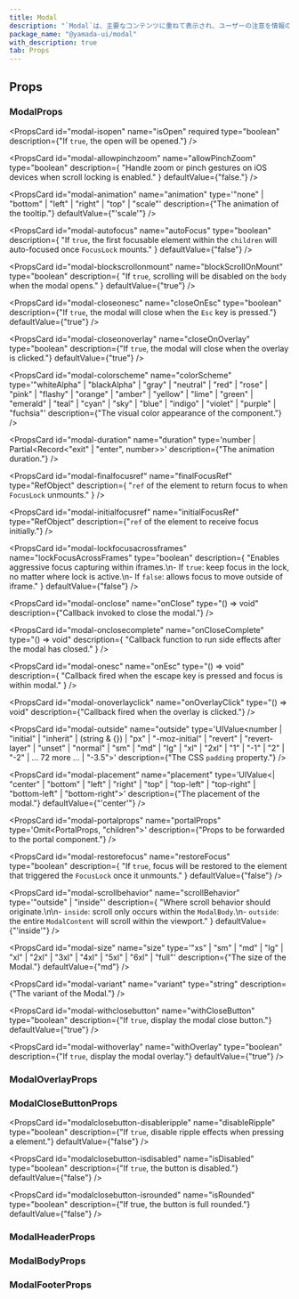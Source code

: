 ```yaml
---
title: Modal
description: "`Modal`は、主要なコンテンツに重ねて表示され、ユーザーの注意を情報のみに集中させるコンポーネントです。"
package_name: "@yamada-ui/modal"
with_description: true
tab: Props
---
```


## Props

### ModalProps

<PropsCard
  id="modal-isopen"
  name="isOpen"
  required
  type="boolean"
  description={"If `true`, the open will be opened."}
/>

<PropsCard id="modal-about" name="about" type="string" />

<PropsCard id="modal-accesskey" name="accessKey" type="string" />

<PropsCard
  id="modal-allowpinchzoom"
  name="allowPinchZoom"
  type="boolean"
  description={
    "Handle zoom or pinch gestures on iOS devices when scroll locking is enabled."
  }
  defaultValue={"false."}
/>

<PropsCard
  id="modal-animation"
  name="animation"
  type='"none" | "bottom" | "left" | "right" | "top" | "scale"'
  description={"The animation of the tooltip."}
  defaultValue={"'scale'"}
/>

<PropsCard
  id="modal-aria-activedescendant"
  name="aria-activedescendant"
  type="string"
/>

<PropsCard id="modal-aria-atomic" name="aria-atomic" type="Booleanish" />

<PropsCard
  id="modal-aria-autocomplete"
  name="aria-autocomplete"
  type='"list" | "none" | "inline" | "both"'
/>

<PropsCard
  id="modal-aria-braillelabel"
  name="aria-braillelabel"
  type="string"
/>

<PropsCard
  id="modal-aria-brailleroledescription"
  name="aria-brailleroledescription"
  type="string"
/>

<PropsCard id="modal-aria-busy" name="aria-busy" type="Booleanish" />

<PropsCard
  id="modal-aria-checked"
  name="aria-checked"
  type='boolean | "true" | "false" | "mixed"'
/>

<PropsCard id="modal-aria-colcount" name="aria-colcount" type="number" />

<PropsCard id="modal-aria-colindex" name="aria-colindex" type="number" />

<PropsCard
  id="modal-aria-colindextext"
  name="aria-colindextext"
  type="string"
/>

<PropsCard id="modal-aria-colspan" name="aria-colspan" type="number" />

<PropsCard id="modal-aria-controls" name="aria-controls" type="string" />

<PropsCard
  id="modal-aria-current"
  name="aria-current"
  type='type ONLY_FOR_FORMAT =
  | boolean
  | "time"
  | "true"
  | "false"
  | "step"
  | "page"
  | "location"
  | "date"'
/>

<PropsCard id="modal-aria-describedby" name="aria-describedby" type="string" />

<PropsCard id="modal-aria-description" name="aria-description" type="string" />

<PropsCard id="modal-aria-details" name="aria-details" type="string" />

<PropsCard id="modal-aria-disabled" name="aria-disabled" type="Booleanish" />

<PropsCard
  id="modal-aria-dropeffect"
  name="aria-dropeffect"
  type='"link" | "none" | "copy" | "execute" | "move" | "popup"'
/>

<PropsCard
  id="modal-aria-errormessage"
  name="aria-errormessage"
  type="string"
/>

<PropsCard id="modal-aria-expanded" name="aria-expanded" type="Booleanish" />

<PropsCard id="modal-aria-flowto" name="aria-flowto" type="string" />

<PropsCard id="modal-aria-grabbed" name="aria-grabbed" type="Booleanish" />

<PropsCard
  id="modal-aria-haspopup"
  name="aria-haspopup"
  type='type ONLY_FOR_FORMAT =
  | boolean
  | "dialog"
  | "menu"
  | "true"
  | "false"
  | "grid"
  | "listbox"
  | "tree"'
/>

<PropsCard id="modal-aria-hidden" name="aria-hidden" type="Booleanish" />

<PropsCard
  id="modal-aria-invalid"
  name="aria-invalid"
  type='boolean | "true" | "false" | "grammar" | "spelling"'
/>

<PropsCard
  id="modal-aria-keyshortcuts"
  name="aria-keyshortcuts"
  type="string"
/>

<PropsCard id="modal-aria-label" name="aria-label" type="string" />

<PropsCard id="modal-aria-labelledby" name="aria-labelledby" type="string" />

<PropsCard id="modal-aria-level" name="aria-level" type="number" />

<PropsCard
  id="modal-aria-live"
  name="aria-live"
  type='"off" | "assertive" | "polite"'
/>

<PropsCard id="modal-aria-modal" name="aria-modal" type="Booleanish" />

<PropsCard id="modal-aria-multiline" name="aria-multiline" type="Booleanish" />

<PropsCard
  id="modal-aria-multiselectable"
  name="aria-multiselectable"
  type="Booleanish"
/>

<PropsCard
  id="modal-aria-orientation"
  name="aria-orientation"
  type='"horizontal" | "vertical"'
/>

<PropsCard id="modal-aria-owns" name="aria-owns" type="string" />

<PropsCard id="modal-aria-placeholder" name="aria-placeholder" type="string" />

<PropsCard id="modal-aria-posinset" name="aria-posinset" type="number" />

<PropsCard
  id="modal-aria-pressed"
  name="aria-pressed"
  type='boolean | "true" | "false" | "mixed"'
/>

<PropsCard id="modal-aria-readonly" name="aria-readonly" type="Booleanish" />

<PropsCard
  id="modal-aria-relevant"
  name="aria-relevant"
  type='type ONLY_FOR_FORMAT =
  | "text"
  | "all"
  | "additions"
  | "additions removals"
  | "additions text"
  | "removals"
  | "removals additions"
  | "removals text"
  | "text additions"
  | "text removals"'
/>

<PropsCard id="modal-aria-required" name="aria-required" type="Booleanish" />

<PropsCard
  id="modal-aria-roledescription"
  name="aria-roledescription"
  type="string"
/>

<PropsCard id="modal-aria-rowcount" name="aria-rowcount" type="number" />

<PropsCard id="modal-aria-rowindex" name="aria-rowindex" type="number" />

<PropsCard
  id="modal-aria-rowindextext"
  name="aria-rowindextext"
  type="string"
/>

<PropsCard id="modal-aria-rowspan" name="aria-rowspan" type="number" />

<PropsCard id="modal-aria-selected" name="aria-selected" type="Booleanish" />

<PropsCard id="modal-aria-setsize" name="aria-setsize" type="number" />

<PropsCard
  id="modal-aria-sort"
  name="aria-sort"
  type='"none" | "ascending" | "descending" | "other"'
/>

<PropsCard id="modal-aria-valuemax" name="aria-valuemax" type="number" />

<PropsCard id="modal-aria-valuemin" name="aria-valuemin" type="number" />

<PropsCard id="modal-aria-valuenow" name="aria-valuenow" type="number" />

<PropsCard id="modal-aria-valuetext" name="aria-valuetext" type="string" />

<PropsCard
  id="modal-as"
  name="as"
  type='"symbol" | "object" | "a" | "abbr" | "address" | "area" | "article" | "aside" | "audio" | "b" | "base" | "bdi" | "bdo" | "big" | "blockquote" | "body" | "br" | "button" | "canvas" | ... 149 more ... | "view"'
/>

<PropsCard id="modal-autocapitalize" name="autoCapitalize" type="string" />

<PropsCard id="modal-autocorrect" name="autoCorrect" type="string" />

<PropsCard
  id="modal-autofocus"
  name="autoFocus"
  type="boolean"
  description={
    "If `true`, the first focusable element within the `children` will auto-focused once `FocusLock` mounts."
  }
  defaultValue={"false"}
/>

<PropsCard id="modal-autosave" name="autoSave" type="string" />

<PropsCard
  id="modal-blockscrollonmount"
  name="blockScrollOnMount"
  type="boolean"
  description={
    "If `true`, scrolling will be disabled on the `body` when the modal opens."
  }
  defaultValue={"true"}
/>

<PropsCard id="modal-classname" name="className" type="string" />

<PropsCard
  id="modal-closeonesc"
  name="closeOnEsc"
  type="boolean"
  description={"If `true`, the modal will close when the `Esc` key is pressed."}
  defaultValue={"true"}
/>

<PropsCard
  id="modal-closeonoverlay"
  name="closeOnOverlay"
  type="boolean"
  description={"If `true`, the modal will close when the overlay is clicked."}
  defaultValue={"true"}
/>

<PropsCard
  id="modal-colorscheme"
  name="colorScheme"
  type='"whiteAlpha" | "blackAlpha" | "gray" | "neutral" | "red" | "rose" | "pink" | "flashy" | "orange" | "amber" | "yellow" | "lime" | "green" | "emerald" | "teal" | "cyan" | "sky" | "blue" | "indigo" | "violet" | "purple" | "fuchsia"'
  description={"The visual color appearance of the component."}
/>

<PropsCard id="modal-content" name="content" type="string" />

<PropsCard
  id="modal-contenteditable"
  name="contentEditable"
  type='"inherit" | Booleanish | "plaintext-only"'
/>

<PropsCard id="modal-contextmenu" name="contextMenu" type="string" />

<PropsCard
  id="modal-dangerouslysetinnerhtml"
  name="dangerouslySetInnerHTML"
  type="{ __html: string | TrustedHTML }"
/>

<PropsCard id="modal-datatype" name="datatype" type="string" />

<PropsCard id="modal-defaultchecked" name="defaultChecked" type="boolean" />

<PropsCard
  id="modal-defaultvalue"
  name="defaultValue"
  type="string | number | readonly string[]"
/>

<PropsCard id="modal-dir" name="dir" type="string" />

<PropsCard id="modal-draggable" name="draggable" type="Booleanish" />

<PropsCard
  id="modal-duration"
  name="duration"
  type='number | Partial<Record<"exit" | "enter", number>>'
  description={"The animation duration."}
/>

<PropsCard
  id="modal-finalfocusref"
  name="finalFocusRef"
  type="RefObject<FocusableElement>"
  description={
    "`ref` of the element to return focus to when `FocusLock` unmounts."
  }
/>

<PropsCard id="modal-hidden" name="hidden" type="boolean" />

<PropsCard id="modal-id" name="id" type="string" />

<PropsCard
  id="modal-initialfocusref"
  name="initialFocusRef"
  type="RefObject<FocusableElement>"
  description={"`ref` of the element to receive focus initially."}
/>

<PropsCard id="modal-inlist" name="inlist" type="any" />

<PropsCard
  id="modal-inputmode"
  name="inputMode"
  type='type ONLY_FOR_FORMAT =
  | "search"
  | "text"
  | "none"
  | "tel"
  | "url"
  | "email"
  | "numeric"
  | "decimal"'
/>

<PropsCard id="modal-is" name="is" type="string" />

<PropsCard id="modal-itemid" name="itemID" type="string" />

<PropsCard id="modal-itemprop" name="itemProp" type="string" />

<PropsCard id="modal-itemref" name="itemRef" type="string" />

<PropsCard id="modal-itemscope" name="itemScope" type="boolean" />

<PropsCard id="modal-itemtype" name="itemType" type="string" />

<PropsCard id="modal-lang" name="lang" type="string" />

<PropsCard
  id="modal-lockfocusacrossframes"
  name="lockFocusAcrossFrames"
  type="boolean"
  description={
    "Enables aggressive focus capturing within iframes.\n- If `true`: keep focus in the lock, no matter where lock is active.\n- If `false`:  allows focus to move outside of iframe."
  }
  defaultValue={"false"}
/>

<PropsCard id="modal-nonce" name="nonce" type="string" />

<PropsCard
  id="modal-onabort"
  name="onAbort"
  type="ReactEventHandler<HTMLElement>"
/>

<PropsCard
  id="modal-onabortcapture"
  name="onAbortCapture"
  type="ReactEventHandler<HTMLElement>"
/>

<PropsCard
  id="modal-onanimationend"
  name="onAnimationEnd"
  type="AnimationEventHandler<HTMLElement>"
/>

<PropsCard
  id="modal-onanimationendcapture"
  name="onAnimationEndCapture"
  type="AnimationEventHandler<HTMLElement>"
/>

<PropsCard
  id="modal-onanimationiteration"
  name="onAnimationIteration"
  type="AnimationEventHandler<HTMLElement>"
/>

<PropsCard
  id="modal-onanimationiterationcapture"
  name="onAnimationIterationCapture"
  type="AnimationEventHandler<HTMLElement>"
/>

<PropsCard
  id="modal-onanimationstartcapture"
  name="onAnimationStartCapture"
  type="AnimationEventHandler<HTMLElement>"
/>

<PropsCard
  id="modal-onauxclick"
  name="onAuxClick"
  type="MouseEventHandler<HTMLElement>"
/>

<PropsCard
  id="modal-onauxclickcapture"
  name="onAuxClickCapture"
  type="MouseEventHandler<HTMLElement>"
/>

<PropsCard
  id="modal-onbeforeinput"
  name="onBeforeInput"
  type="FormEventHandler<HTMLElement>"
/>

<PropsCard
  id="modal-onbeforeinputcapture"
  name="onBeforeInputCapture"
  type="FormEventHandler<HTMLElement>"
/>

<PropsCard
  id="modal-onblur"
  name="onBlur"
  type="FocusEventHandler<HTMLElement>"
/>

<PropsCard
  id="modal-onblurcapture"
  name="onBlurCapture"
  type="FocusEventHandler<HTMLElement>"
/>

<PropsCard
  id="modal-oncanplay"
  name="onCanPlay"
  type="ReactEventHandler<HTMLElement>"
/>

<PropsCard
  id="modal-oncanplaycapture"
  name="onCanPlayCapture"
  type="ReactEventHandler<HTMLElement>"
/>

<PropsCard
  id="modal-oncanplaythrough"
  name="onCanPlayThrough"
  type="ReactEventHandler<HTMLElement>"
/>

<PropsCard
  id="modal-oncanplaythroughcapture"
  name="onCanPlayThroughCapture"
  type="ReactEventHandler<HTMLElement>"
/>

<PropsCard
  id="modal-onchange"
  name="onChange"
  type="FormEventHandler<HTMLElement>"
/>

<PropsCard
  id="modal-onchangecapture"
  name="onChangeCapture"
  type="FormEventHandler<HTMLElement>"
/>

<PropsCard
  id="modal-onclick"
  name="onClick"
  type="MouseEventHandler<HTMLElement>"
/>

<PropsCard
  id="modal-onclickcapture"
  name="onClickCapture"
  type="MouseEventHandler<HTMLElement>"
/>

<PropsCard
  id="modal-onclose"
  name="onClose"
  type="() => void"
  description={"Callback invoked to close the modal."}
/>

<PropsCard
  id="modal-onclosecomplete"
  name="onCloseComplete"
  type="() => void"
  description={
    "Callback function to run side effects after the modal has closed."
  }
/>

<PropsCard
  id="modal-oncompositionend"
  name="onCompositionEnd"
  type="CompositionEventHandler<HTMLElement>"
/>

<PropsCard
  id="modal-oncompositionendcapture"
  name="onCompositionEndCapture"
  type="CompositionEventHandler<HTMLElement>"
/>

<PropsCard
  id="modal-oncompositionstart"
  name="onCompositionStart"
  type="CompositionEventHandler<HTMLElement>"
/>

<PropsCard
  id="modal-oncompositionstartcapture"
  name="onCompositionStartCapture"
  type="CompositionEventHandler<HTMLElement>"
/>

<PropsCard
  id="modal-oncompositionupdate"
  name="onCompositionUpdate"
  type="CompositionEventHandler<HTMLElement>"
/>

<PropsCard
  id="modal-oncompositionupdatecapture"
  name="onCompositionUpdateCapture"
  type="CompositionEventHandler<HTMLElement>"
/>

<PropsCard
  id="modal-oncontextmenu"
  name="onContextMenu"
  type="MouseEventHandler<HTMLElement>"
/>

<PropsCard
  id="modal-oncontextmenucapture"
  name="onContextMenuCapture"
  type="MouseEventHandler<HTMLElement>"
/>

<PropsCard
  id="modal-oncopy"
  name="onCopy"
  type="ClipboardEventHandler<HTMLElement>"
/>

<PropsCard
  id="modal-oncopycapture"
  name="onCopyCapture"
  type="ClipboardEventHandler<HTMLElement>"
/>

<PropsCard
  id="modal-oncut"
  name="onCut"
  type="ClipboardEventHandler<HTMLElement>"
/>

<PropsCard
  id="modal-oncutcapture"
  name="onCutCapture"
  type="ClipboardEventHandler<HTMLElement>"
/>

<PropsCard
  id="modal-ondoubleclick"
  name="onDoubleClick"
  type="MouseEventHandler<HTMLElement>"
/>

<PropsCard
  id="modal-ondoubleclickcapture"
  name="onDoubleClickCapture"
  type="MouseEventHandler<HTMLElement>"
/>

<PropsCard
  id="modal-ondragcapture"
  name="onDragCapture"
  type="DragEventHandler<HTMLElement>"
/>

<PropsCard
  id="modal-ondragendcapture"
  name="onDragEndCapture"
  type="DragEventHandler<HTMLElement>"
/>

<PropsCard
  id="modal-ondragenter"
  name="onDragEnter"
  type="DragEventHandler<HTMLElement>"
/>

<PropsCard
  id="modal-ondragentercapture"
  name="onDragEnterCapture"
  type="DragEventHandler<HTMLElement>"
/>

<PropsCard
  id="modal-ondragexit"
  name="onDragExit"
  type="DragEventHandler<HTMLElement>"
/>

<PropsCard
  id="modal-ondragexitcapture"
  name="onDragExitCapture"
  type="DragEventHandler<HTMLElement>"
/>

<PropsCard
  id="modal-ondragleave"
  name="onDragLeave"
  type="DragEventHandler<HTMLElement>"
/>

<PropsCard
  id="modal-ondragleavecapture"
  name="onDragLeaveCapture"
  type="DragEventHandler<HTMLElement>"
/>

<PropsCard
  id="modal-ondragover"
  name="onDragOver"
  type="DragEventHandler<HTMLElement>"
/>

<PropsCard
  id="modal-ondragovercapture"
  name="onDragOverCapture"
  type="DragEventHandler<HTMLElement>"
/>

<PropsCard
  id="modal-ondragstartcapture"
  name="onDragStartCapture"
  type="DragEventHandler<HTMLElement>"
/>

<PropsCard
  id="modal-ondrop"
  name="onDrop"
  type="DragEventHandler<HTMLElement>"
/>

<PropsCard
  id="modal-ondropcapture"
  name="onDropCapture"
  type="DragEventHandler<HTMLElement>"
/>

<PropsCard
  id="modal-ondurationchange"
  name="onDurationChange"
  type="ReactEventHandler<HTMLElement>"
/>

<PropsCard
  id="modal-ondurationchangecapture"
  name="onDurationChangeCapture"
  type="ReactEventHandler<HTMLElement>"
/>

<PropsCard
  id="modal-onemptied"
  name="onEmptied"
  type="ReactEventHandler<HTMLElement>"
/>

<PropsCard
  id="modal-onemptiedcapture"
  name="onEmptiedCapture"
  type="ReactEventHandler<HTMLElement>"
/>

<PropsCard
  id="modal-onencrypted"
  name="onEncrypted"
  type="ReactEventHandler<HTMLElement>"
/>

<PropsCard
  id="modal-onencryptedcapture"
  name="onEncryptedCapture"
  type="ReactEventHandler<HTMLElement>"
/>

<PropsCard
  id="modal-onended"
  name="onEnded"
  type="ReactEventHandler<HTMLElement>"
/>

<PropsCard
  id="modal-onendedcapture"
  name="onEndedCapture"
  type="ReactEventHandler<HTMLElement>"
/>

<PropsCard
  id="modal-onerror"
  name="onError"
  type="ReactEventHandler<HTMLElement>"
/>

<PropsCard
  id="modal-onerrorcapture"
  name="onErrorCapture"
  type="ReactEventHandler<HTMLElement>"
/>

<PropsCard
  id="modal-onesc"
  name="onEsc"
  type="() => void"
  description={
    "Callback fired when the escape key is pressed and focus is within modal."
  }
/>

<PropsCard
  id="modal-onfocus"
  name="onFocus"
  type="FocusEventHandler<HTMLElement>"
/>

<PropsCard
  id="modal-onfocuscapture"
  name="onFocusCapture"
  type="FocusEventHandler<HTMLElement>"
/>

<PropsCard
  id="modal-ongotpointercapture"
  name="onGotPointerCapture"
  type="PointerEventHandler<HTMLElement>"
/>

<PropsCard
  id="modal-ongotpointercapturecapture"
  name="onGotPointerCaptureCapture"
  type="PointerEventHandler<HTMLElement>"
/>

<PropsCard
  id="modal-oninput"
  name="onInput"
  type="FormEventHandler<HTMLElement>"
/>

<PropsCard
  id="modal-oninputcapture"
  name="onInputCapture"
  type="FormEventHandler<HTMLElement>"
/>

<PropsCard
  id="modal-oninvalid"
  name="onInvalid"
  type="FormEventHandler<HTMLElement>"
/>

<PropsCard
  id="modal-oninvalidcapture"
  name="onInvalidCapture"
  type="FormEventHandler<HTMLElement>"
/>

<PropsCard
  id="modal-onkeydown"
  name="onKeyDown"
  type="KeyboardEventHandler<HTMLElement>"
/>

<PropsCard
  id="modal-onkeydowncapture"
  name="onKeyDownCapture"
  type="KeyboardEventHandler<HTMLElement>"
/>

<PropsCard
  id="modal-onkeypress"
  name="onKeyPress"
  type="KeyboardEventHandler<HTMLElement>"
/>

<PropsCard
  id="modal-onkeypresscapture"
  name="onKeyPressCapture"
  type="KeyboardEventHandler<HTMLElement>"
/>

<PropsCard
  id="modal-onkeyup"
  name="onKeyUp"
  type="KeyboardEventHandler<HTMLElement>"
/>

<PropsCard
  id="modal-onkeyupcapture"
  name="onKeyUpCapture"
  type="KeyboardEventHandler<HTMLElement>"
/>

<PropsCard
  id="modal-onload"
  name="onLoad"
  type="ReactEventHandler<HTMLElement>"
/>

<PropsCard
  id="modal-onloadcapture"
  name="onLoadCapture"
  type="ReactEventHandler<HTMLElement>"
/>

<PropsCard
  id="modal-onloadeddata"
  name="onLoadedData"
  type="ReactEventHandler<HTMLElement>"
/>

<PropsCard
  id="modal-onloadeddatacapture"
  name="onLoadedDataCapture"
  type="ReactEventHandler<HTMLElement>"
/>

<PropsCard
  id="modal-onloadedmetadata"
  name="onLoadedMetadata"
  type="ReactEventHandler<HTMLElement>"
/>

<PropsCard
  id="modal-onloadedmetadatacapture"
  name="onLoadedMetadataCapture"
  type="ReactEventHandler<HTMLElement>"
/>

<PropsCard
  id="modal-onloadstart"
  name="onLoadStart"
  type="ReactEventHandler<HTMLElement>"
/>

<PropsCard
  id="modal-onloadstartcapture"
  name="onLoadStartCapture"
  type="ReactEventHandler<HTMLElement>"
/>

<PropsCard
  id="modal-onlostpointercapture"
  name="onLostPointerCapture"
  type="PointerEventHandler<HTMLElement>"
/>

<PropsCard
  id="modal-onlostpointercapturecapture"
  name="onLostPointerCaptureCapture"
  type="PointerEventHandler<HTMLElement>"
/>

<PropsCard
  id="modal-onmousedown"
  name="onMouseDown"
  type="MouseEventHandler<HTMLElement>"
/>

<PropsCard
  id="modal-onmousedowncapture"
  name="onMouseDownCapture"
  type="MouseEventHandler<HTMLElement>"
/>

<PropsCard
  id="modal-onmouseenter"
  name="onMouseEnter"
  type="MouseEventHandler<HTMLElement>"
/>

<PropsCard
  id="modal-onmouseleave"
  name="onMouseLeave"
  type="MouseEventHandler<HTMLElement>"
/>

<PropsCard
  id="modal-onmousemove"
  name="onMouseMove"
  type="MouseEventHandler<HTMLElement>"
/>

<PropsCard
  id="modal-onmousemovecapture"
  name="onMouseMoveCapture"
  type="MouseEventHandler<HTMLElement>"
/>

<PropsCard
  id="modal-onmouseout"
  name="onMouseOut"
  type="MouseEventHandler<HTMLElement>"
/>

<PropsCard
  id="modal-onmouseoutcapture"
  name="onMouseOutCapture"
  type="MouseEventHandler<HTMLElement>"
/>

<PropsCard
  id="modal-onmouseover"
  name="onMouseOver"
  type="MouseEventHandler<HTMLElement>"
/>

<PropsCard
  id="modal-onmouseovercapture"
  name="onMouseOverCapture"
  type="MouseEventHandler<HTMLElement>"
/>

<PropsCard
  id="modal-onmouseup"
  name="onMouseUp"
  type="MouseEventHandler<HTMLElement>"
/>

<PropsCard
  id="modal-onmouseupcapture"
  name="onMouseUpCapture"
  type="MouseEventHandler<HTMLElement>"
/>

<PropsCard
  id="modal-onoverlayclick"
  name="onOverlayClick"
  type="() => void"
  description={"Callback fired when the overlay is clicked."}
/>

<PropsCard
  id="modal-onpaste"
  name="onPaste"
  type="ClipboardEventHandler<HTMLElement>"
/>

<PropsCard
  id="modal-onpastecapture"
  name="onPasteCapture"
  type="ClipboardEventHandler<HTMLElement>"
/>

<PropsCard
  id="modal-onpause"
  name="onPause"
  type="ReactEventHandler<HTMLElement>"
/>

<PropsCard
  id="modal-onpausecapture"
  name="onPauseCapture"
  type="ReactEventHandler<HTMLElement>"
/>

<PropsCard
  id="modal-onplay"
  name="onPlay"
  type="ReactEventHandler<HTMLElement>"
/>

<PropsCard
  id="modal-onplaycapture"
  name="onPlayCapture"
  type="ReactEventHandler<HTMLElement>"
/>

<PropsCard
  id="modal-onplaying"
  name="onPlaying"
  type="ReactEventHandler<HTMLElement>"
/>

<PropsCard
  id="modal-onplayingcapture"
  name="onPlayingCapture"
  type="ReactEventHandler<HTMLElement>"
/>

<PropsCard
  id="modal-onpointercancel"
  name="onPointerCancel"
  type="PointerEventHandler<HTMLElement>"
/>

<PropsCard
  id="modal-onpointercancelcapture"
  name="onPointerCancelCapture"
  type="PointerEventHandler<HTMLElement>"
/>

<PropsCard
  id="modal-onpointerdown"
  name="onPointerDown"
  type="PointerEventHandler<HTMLElement>"
/>

<PropsCard
  id="modal-onpointerdowncapture"
  name="onPointerDownCapture"
  type="PointerEventHandler<HTMLElement>"
/>

<PropsCard
  id="modal-onpointerenter"
  name="onPointerEnter"
  type="PointerEventHandler<HTMLElement>"
/>

<PropsCard
  id="modal-onpointerleave"
  name="onPointerLeave"
  type="PointerEventHandler<HTMLElement>"
/>

<PropsCard
  id="modal-onpointermove"
  name="onPointerMove"
  type="PointerEventHandler<HTMLElement>"
/>

<PropsCard
  id="modal-onpointermovecapture"
  name="onPointerMoveCapture"
  type="PointerEventHandler<HTMLElement>"
/>

<PropsCard
  id="modal-onpointerout"
  name="onPointerOut"
  type="PointerEventHandler<HTMLElement>"
/>

<PropsCard
  id="modal-onpointeroutcapture"
  name="onPointerOutCapture"
  type="PointerEventHandler<HTMLElement>"
/>

<PropsCard
  id="modal-onpointerover"
  name="onPointerOver"
  type="PointerEventHandler<HTMLElement>"
/>

<PropsCard
  id="modal-onpointerovercapture"
  name="onPointerOverCapture"
  type="PointerEventHandler<HTMLElement>"
/>

<PropsCard
  id="modal-onpointerup"
  name="onPointerUp"
  type="PointerEventHandler<HTMLElement>"
/>

<PropsCard
  id="modal-onpointerupcapture"
  name="onPointerUpCapture"
  type="PointerEventHandler<HTMLElement>"
/>

<PropsCard
  id="modal-onprogress"
  name="onProgress"
  type="ReactEventHandler<HTMLElement>"
/>

<PropsCard
  id="modal-onprogresscapture"
  name="onProgressCapture"
  type="ReactEventHandler<HTMLElement>"
/>

<PropsCard
  id="modal-onratechange"
  name="onRateChange"
  type="ReactEventHandler<HTMLElement>"
/>

<PropsCard
  id="modal-onratechangecapture"
  name="onRateChangeCapture"
  type="ReactEventHandler<HTMLElement>"
/>

<PropsCard
  id="modal-onreset"
  name="onReset"
  type="FormEventHandler<HTMLElement>"
/>

<PropsCard
  id="modal-onresetcapture"
  name="onResetCapture"
  type="FormEventHandler<HTMLElement>"
/>

<PropsCard
  id="modal-onresize"
  name="onResize"
  type="ReactEventHandler<HTMLElement>"
/>

<PropsCard
  id="modal-onresizecapture"
  name="onResizeCapture"
  type="ReactEventHandler<HTMLElement>"
/>

<PropsCard
  id="modal-onscroll"
  name="onScroll"
  type="UIEventHandler<HTMLElement>"
/>

<PropsCard
  id="modal-onscrollcapture"
  name="onScrollCapture"
  type="UIEventHandler<HTMLElement>"
/>

<PropsCard
  id="modal-onseeked"
  name="onSeeked"
  type="ReactEventHandler<HTMLElement>"
/>

<PropsCard
  id="modal-onseekedcapture"
  name="onSeekedCapture"
  type="ReactEventHandler<HTMLElement>"
/>

<PropsCard
  id="modal-onseeking"
  name="onSeeking"
  type="ReactEventHandler<HTMLElement>"
/>

<PropsCard
  id="modal-onseekingcapture"
  name="onSeekingCapture"
  type="ReactEventHandler<HTMLElement>"
/>

<PropsCard
  id="modal-onselect"
  name="onSelect"
  type="ReactEventHandler<HTMLElement>"
/>

<PropsCard
  id="modal-onselectcapture"
  name="onSelectCapture"
  type="ReactEventHandler<HTMLElement>"
/>

<PropsCard
  id="modal-onstalled"
  name="onStalled"
  type="ReactEventHandler<HTMLElement>"
/>

<PropsCard
  id="modal-onstalledcapture"
  name="onStalledCapture"
  type="ReactEventHandler<HTMLElement>"
/>

<PropsCard
  id="modal-onsubmit"
  name="onSubmit"
  type="FormEventHandler<HTMLElement>"
/>

<PropsCard
  id="modal-onsubmitcapture"
  name="onSubmitCapture"
  type="FormEventHandler<HTMLElement>"
/>

<PropsCard
  id="modal-onsuspend"
  name="onSuspend"
  type="ReactEventHandler<HTMLElement>"
/>

<PropsCard
  id="modal-onsuspendcapture"
  name="onSuspendCapture"
  type="ReactEventHandler<HTMLElement>"
/>

<PropsCard
  id="modal-ontimeupdate"
  name="onTimeUpdate"
  type="ReactEventHandler<HTMLElement>"
/>

<PropsCard
  id="modal-ontimeupdatecapture"
  name="onTimeUpdateCapture"
  type="ReactEventHandler<HTMLElement>"
/>

<PropsCard
  id="modal-ontouchcancel"
  name="onTouchCancel"
  type="TouchEventHandler<HTMLElement>"
/>

<PropsCard
  id="modal-ontouchcancelcapture"
  name="onTouchCancelCapture"
  type="TouchEventHandler<HTMLElement>"
/>

<PropsCard
  id="modal-ontouchend"
  name="onTouchEnd"
  type="TouchEventHandler<HTMLElement>"
/>

<PropsCard
  id="modal-ontouchendcapture"
  name="onTouchEndCapture"
  type="TouchEventHandler<HTMLElement>"
/>

<PropsCard
  id="modal-ontouchmove"
  name="onTouchMove"
  type="TouchEventHandler<HTMLElement>"
/>

<PropsCard
  id="modal-ontouchmovecapture"
  name="onTouchMoveCapture"
  type="TouchEventHandler<HTMLElement>"
/>

<PropsCard
  id="modal-ontouchstart"
  name="onTouchStart"
  type="TouchEventHandler<HTMLElement>"
/>

<PropsCard
  id="modal-ontouchstartcapture"
  name="onTouchStartCapture"
  type="TouchEventHandler<HTMLElement>"
/>

<PropsCard
  id="modal-ontransitionend"
  name="onTransitionEnd"
  type="TransitionEventHandler<HTMLElement>"
/>

<PropsCard
  id="modal-ontransitionendcapture"
  name="onTransitionEndCapture"
  type="TransitionEventHandler<HTMLElement>"
/>

<PropsCard
  id="modal-onvolumechange"
  name="onVolumeChange"
  type="ReactEventHandler<HTMLElement>"
/>

<PropsCard
  id="modal-onvolumechangecapture"
  name="onVolumeChangeCapture"
  type="ReactEventHandler<HTMLElement>"
/>

<PropsCard
  id="modal-onwaiting"
  name="onWaiting"
  type="ReactEventHandler<HTMLElement>"
/>

<PropsCard
  id="modal-onwaitingcapture"
  name="onWaitingCapture"
  type="ReactEventHandler<HTMLElement>"
/>

<PropsCard
  id="modal-onwheel"
  name="onWheel"
  type="WheelEventHandler<HTMLElement>"
/>

<PropsCard
  id="modal-onwheelcapture"
  name="onWheelCapture"
  type="WheelEventHandler<HTMLElement>"
/>

<PropsCard
  id="modal-outside"
  name="outside"
  type='UIValue<number | "initial" | "inherit" | (string & {}) | "px" | "-moz-initial" | "revert" | "revert-layer" | "unset" | "normal" | "sm" | "md" | "lg" | "xl" | "2xl" | "1" | "-1" | "2" | "-2" | ... 72 more ... | "-3.5">'
  description={"The CSS `padding` property."}
/>

<PropsCard
  id="modal-placement"
  name="placement"
  type='UIValue<| "center"
  | "bottom"
  | "left"
  | "right"
  | "top"
  | "top-left"
  | "top-right"
  | "bottom-left"
  | "bottom-right">'
  description={"The placement of the modal."}
  defaultValue={"'center'"}
/>

<PropsCard
  id="modal-portalprops"
  name="portalProps"
  type='Omit<PortalProps, "children">'
  description={"Props to be forwarded to the portal component."}
/>

<PropsCard id="modal-prefix" name="prefix" type="string" />

<PropsCard id="modal-property" name="property" type="string" />

<PropsCard id="modal-radiogroup" name="radioGroup" type="string" />

<PropsCard id="modal-rel" name="rel" type="string" />

<PropsCard id="modal-resource" name="resource" type="string" />

<PropsCard
  id="modal-restorefocus"
  name="restoreFocus"
  type="boolean"
  description={
    "If `true`, focus will be restored to the element that triggered the `FocusLock` once it unmounts."
  }
  defaultValue={"false"}
/>

<PropsCard id="modal-results" name="results" type="number" />

<PropsCard id="modal-rev" name="rev" type="string" />

<PropsCard id="modal-role" name="role" type="AriaRole" />

<PropsCard
  id="modal-scrollbehavior"
  name="scrollBehavior"
  type='"outside" | "inside"'
  description={
    "Where scroll behavior should originate.\n\n- `inside`: scroll only occurs within the `ModalBody`.\n- `outside`: the entire `ModalContent` will scroll within the viewport."
  }
  defaultValue={"'inside'"}
/>

<PropsCard id="modal-security" name="security" type="string" />

<PropsCard
  id="modal-size"
  name="size"
  type='"xs" | "sm" | "md" | "lg" | "xl" | "2xl" | "3xl" | "4xl" | "5xl" | "6xl" | "full"'
  description={"The size of the Modal."}
  defaultValue={"md"}
/>

<PropsCard id="modal-slot" name="slot" type="string" />

<PropsCard id="modal-spellcheck" name="spellCheck" type="Booleanish" />

<PropsCard
  id="modal-suppresscontenteditablewarning"
  name="suppressContentEditableWarning"
  type="boolean"
/>

<PropsCard
  id="modal-suppresshydrationwarning"
  name="suppressHydrationWarning"
  type="boolean"
/>

<PropsCard id="modal-tabindex" name="tabIndex" type="number" />

<PropsCard id="modal-title" name="title" type="string" />

<PropsCard id="modal-translate" name="translate" type='"yes" | "no"' />

<PropsCard id="modal-typeof" name="typeof" type="string" />

<PropsCard id="modal-unselectable" name="unselectable" type='"on" | "off"' />

<PropsCard
  id="modal-variant"
  name="variant"
  type="string"
  description={"The variant of the Modal."}
/>

<PropsCard id="modal-vocab" name="vocab" type="string" />

<PropsCard
  id="modal-withclosebutton"
  name="withCloseButton"
  type="boolean"
  description={"If `true`, display the modal close button."}
  defaultValue={"true"}
/>

<PropsCard
  id="modal-withoverlay"
  name="withOverlay"
  type="boolean"
  description={"If `true`, display the modal overlay."}
  defaultValue={"true"}
/>

### ModalOverlayProps

### ModalCloseButtonProps

<PropsCard
  id="modalclosebutton-disableripple"
  name="disableRipple"
  type="boolean"
  description={"If `true`, disable ripple effects when pressing a element."}
  defaultValue={"false"}
/>

<PropsCard
  id="modalclosebutton-isdisabled"
  name="isDisabled"
  type="boolean"
  description={"If `true`, the button is disabled."}
  defaultValue={"false"}
/>

<PropsCard
  id="modalclosebutton-isrounded"
  name="isRounded"
  type="boolean"
  description={"If true, the button is full rounded."}
  defaultValue={"false"}
/>

### ModalHeaderProps

### ModalBodyProps

### ModalFooterProps
